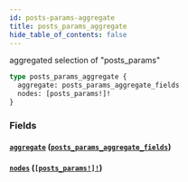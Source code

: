 ```yaml
---
id: posts-params-aggregate
title: posts_params_aggregate
hide_table_of_contents: false
---
```


aggregated selection of "posts_params"

```graphql
type posts_params_aggregate {
  aggregate: posts_params_aggregate_fields
  nodes: [posts_params!]!
}
```

### Fields

#### [`aggregate`](#) ([`posts_params_aggregate_fields`](/07-graphql/objects/posts-params-aggregate-fields))

#### [`nodes`](#) ([`[posts_params!]!`](/07-graphql/objects/posts-params))
